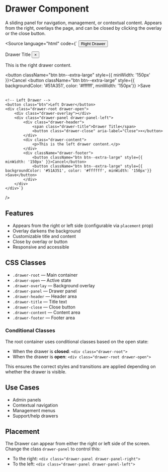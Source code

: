 
<Meta of={DrawerStories} />

# Drawer Component

A sliding panel for navigation, management, or contextual content. Appears from the right, overlays the page, and can be closed by clicking the overlay or the close button.

<Source
  language="html"
  code={`<!-- Right Drawer -->
    <button class="btn">Right Drawer</button>
    <div class="drawer-root drawer-open">
        <div class="drawer-overlay"></div>
        <div class="drawer-panel drawer-panel-right">
            <div class="drawer-header">
                <span class="drawer-title">Drawer Title</span>
                <button class="drawer-close" aria-label="Close">×</button>
            </div>
            <div class="drawer-content">
                <p>This is the right drawer content.</p>
            </div>
            <div className="drawer-footer">
                <button className="btn btn--extra-large" style={{ minWidth: '150px' }}>Cancel</button>
                <button className="btn btn--extra-large" style={{ backgroundColor: '#51A351', color: '#ffffff', minWidth: '150px'}} >Save</button>
            </div>            
        </div>
    </div>

    <!-- Left Drawer -->
    <button class="btn">Left Drawer</button>
    <div class="drawer-root drawer-open">
        <div class="drawer-overlay"></div>
        <div class="drawer-panel drawer-panel-left">
            <div class="drawer-header">
                <span class="drawer-title">Drawer Title</span>
                <button class="drawer-close" aria-label="Close">×</button>
            </div>
            <div class="drawer-content">
                <p>This is the left drawer content.</p>
            </div>
            <div className="drawer-footer">
                <button className="btn btn--extra-large" style={{ minWidth: '150px' }}>Cancel</button>
                <button className="btn btn--extra-large" style={{ backgroundColor: '#51A351', color: '#ffffff', minWidth: '150px'}} >Save</button>
            </div> 
        </div>
    </div>`}
/>

## Features
- Appears from the right or left side (configurable via `placement` prop)
- Overlay darkens the background
- Customizable title and content
- Close by overlay or button
- Responsive and accessible

## CSS Classes
- `.drawer-root` — Main container
- `.drawer-open` — Active state
- `.drawer-overlay` — Background overlay
- `.drawer-panel` — Drawer panel
- `.drawer-header` — Header area
- `.drawer-title` — Title text
- `.drawer-close` — Close button
- `.drawer-content` — Content area
- `.drawer-footer` — Footer area

### Conditional Classes

The root container uses conditional classes based on the open state:

- When the drawer is **closed**: `<div class="drawer-root">`
- When the drawer is **open**: `<div class="drawer-root drawer-open">`

This ensures the correct styles and transitions are applied depending on whether the drawer is visible.

## Use Cases
- Admin panels
- Contextual navigation
- Management menus
- Support/help drawers

## Placement

The Drawer can appear from either the right or left side of the screen. Change the class `drawer-panel` to control this:

- To the right: `<div class="drawer-panel drawer-panel-right">`
- To the left: `<div class="drawer-panel drawer-panel-left">`